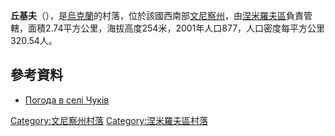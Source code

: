 {{coord|48|53|39|N|28|53|2|E|scale:30000|display=title}}

'''丘基夫'''（{{lang-uk|Чуків}}），是[[烏克蘭|烏克蘭]]的村落，位於該國西南部[[文尼察州|文尼察州]]，由[[涅米羅夫區|涅米羅夫區]]負責管轄，面積2.74平方公里，海拔高度254米，2001年人口877，人口密度每平方公里320.54人。

==參考資料==
* [http://weather.in.ua/ua/vinnickaja/28583 Погода в селі Чуків]{{Wayback|url=http://weather.in.ua/ua/vinnickaja/28583 |date=20160305210003 }}

[[Category:文尼察州村落|Category:文尼察州村落]]
[[Category:涅米羅夫區村落|Category:涅米羅夫區村落]]


{{Vinnytsia-geo-stub}}